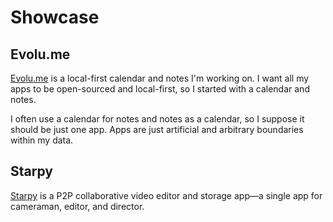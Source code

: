 # Showcase

## Evolu.me

[Evolu.me](https://evolu.me/) is a local-first calendar and notes I'm working on.
I want all my apps to be open-sourced and local-first, so I started with
a calendar and notes.

I often use a calendar for notes and notes as a calendar, so I suppose it
should be just one app. Apps are just artificial and arbitrary boundaries
within my data.

## Starpy

[Starpy](https://www.starpy.me/) is a P2P collaborative video editor and storage app—a single app for cameraman, editor, and director.
